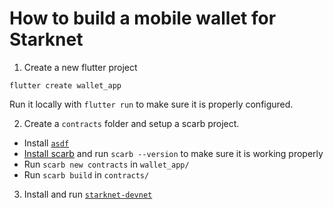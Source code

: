 # How to build a mobile wallet for Starknet

1. Create a new flutter project

```
flutter create wallet_app
```

Run it locally with `flutter run` to make sure it is properly configured.

2. Create a `contracts` folder and setup a scarb project.

- Install [`asdf`](https://asdf-vm.com/guide/getting-started.html)
- [Install scarb](https://docs.swmansion.com/scarb/) and run `scarb --version` to make sure it is working properly
- Run `scarb new contracts` in `wallet_app/`
- Run `scarb build` in `contracts/`

3. Install and run [`starknet-devnet`](https://0xspaceshard.github.io/starknet-devnet-rs/docs/running/install)
